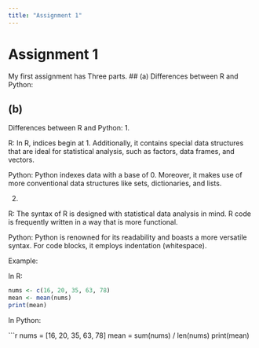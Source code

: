 ```yaml
---
title: "Assignment 1"
---
```


# Assignment 1

My first assignment has Three parts.
## (a)
Differences between R and Python:




## (b)

Differences between R and Python:
  1.
  
  R: In R, indices begin at 1. Additionally, it contains special data structures that are ideal for statistical analysis, such as factors, data frames, and vectors.
  
  Python: Python indexes data with a base of 0. Moreover, it makes use of more conventional data structures like sets, dictionaries, and lists. 
  
  2.
  
  R: The syntax of R is designed with statistical data analysis in mind. R code is frequently written in a way that is more functional.
  
  Python: Python is renowned for its readability and boasts a more versatile syntax. For code blocks, it employs indentation (whitespace).
  
  Example:
  
  In R:
  
  ```r
  nums <- c(16, 20, 35, 63, 78)
  mean <- mean(nums)
  print(mean)
  ```
  In Python:
  
  ```r
  nums = [16, 20, 35, 63, 78]
  mean = sum(nums) / len(nums)
  print(mean)
